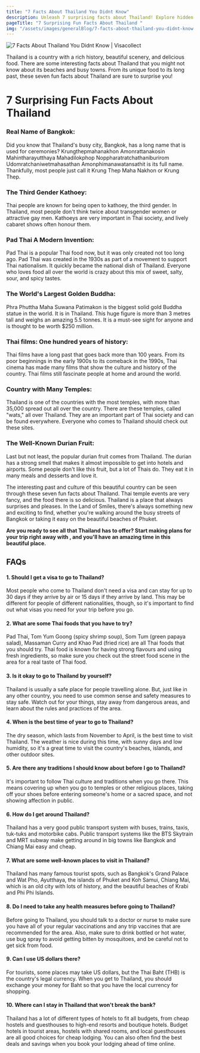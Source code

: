 ```yaml
---
title: "7 Facts About Thailand You Didnt Know"
description: Unleash 7 surprising facts about Thailand! Explore hidden gems and cultural wonders of this vibrant Southeast Asian country. Thailand will amaze you.
pageTitle: "7 Surprising Fun Facts About Thailand "
img: "/assets/images/generalBlog/7-facts-about-thailand-you-didnt-know.webp"
---
```


<BlogContentHero className="mt-0">
    <img
        src="/assets/images/generalBlog/7-facts-about-thailand-you-didnt-know.webp"
        alt="7 Facts About Thailand You Didnt Know | Visacollect"
    />
</BlogContentHero>

Thailand is a country with a rich history, beautiful scenery, and delicious food. There are some interesting facts about Thailand that you might not know about its beaches and busy towns. From its unique food to its long past, these seven fun facts about Thailand are sure to surprise you!

# 7 Surprising Fun Facts About Thailand

### Real Name of Bangkok:

Did you know that Thailand's busy city, Bangkok, has a long name that is used for ceremonies? Krungthepmahanakhon Amonrattanakosin Mahintharayutthaya Mahadilokphop Noppharatratchathaniburirom Udomratchaniwetmahasathan Amonphimanawatansathit is its full name. Thankfully, most people just call it Krung Thep Maha Nakhon or Krung Thep.

### The Third Gender Kathoey:

Thai people are known for being open to kathoey, the third gender. In Thailand, most people don't think twice about transgender women or attractive gay men. Kathoeys are very important in Thai society, and lively cabaret shows often honour them.

### Pad Thai A Modern Invention:

Pad Thai is a popular Thai food now, but it was only created not too long ago. Pad Thai was created in the 1930s as part of a movement to support Thai nationalism. It quickly became the national dish of Thailand. Everyone who loves food all over the world is crazy about this mix of sweet, salty, sour, and spicy tastes.

### The World's Largest Golden Buddha:

Phra Phuttha Maha Suwana Patimakon is the biggest solid gold Buddha statue in the world. It is in Thailand. This huge figure is more than 3 metres tall and weighs an amazing 5.5 tonnes. It is a must-see sight for anyone <LinkText text="travelling to Thailand" href="/th/"/> and is thought to be worth $250 million.

### Thai films: One hundred years of history:

Thai films have a long past that goes back more than 100 years. From its poor beginnings in the early 1900s to its comeback in the 1990s, Thai cinema has made many films that show the culture and history of the country. Thai films still fascinate people at home and around the world.

### Country with Many Temples:

Thailand is one of the countries with the most temples, with more than 35,000 spread out all over the country. There are these temples, called "wats," all over Thailand. They are an important part of Thai society and can be found everywhere. Everyone who comes to Thailand should check out these sites.

### The Well-Known Durian Fruit:

Last but not least, the popular durian fruit comes from Thailand. The durian has a strong smell that makes it almost impossible to get into hotels and airports. Some people don't like this fruit, but a lot of Thais do. They eat it in many meals and desserts and love it.

The interesting past and culture of this beautiful country can be seen through these seven fun facts about Thailand. Thai temple events are very fancy, and the food there is so delicious. Thailand is a place that always surprises and pleases. In the Land of Smiles, there's always something new and exciting to find, whether you're walking around the busy streets of Bangkok or taking it easy on the beautiful beaches of Phuket.

**Are you ready to see all that Thailand has to offer? Start making plans for your trip right away with <LinkText text="VisaCollect" href="/"/>, and you'll have an amazing time in this beautiful place.**

## FAQs

#### 1. Should I get a visa to go to Thailand?

Most people who come to Thailand don't need a visa and can stay for up to 30 days if they arrive by air or 15 days if they arrive by land. This may be different for people of different nationalities, though, so it's important to find out what visas you need for your trip before you go.

#### 2. What are some Thai foods that you have to try?

Pad Thai, Tom Yum Goong (spicy shrimp soup), Som Tum (green papaya salad), Massaman Curry and Khao Pad (fried rice) are all Thai foods that you should try. Thai food is known for having strong flavours and using fresh ingredients, so make sure you check out the street food scene in the area for a real taste of Thai food.

#### 3. Is it okay to go to Thailand by yourself?

Thailand is usually a safe place for people travelling alone. But, just like in any other country, you need to use common sense and safety measures to stay safe. Watch out for your things, stay away from dangerous areas, and learn about the rules and practices of the area.

#### 4. When is the best time of year to go to Thailand?

The dry season, which lasts from November to April, is the best time to visit Thailand. The weather is nice during this time, with sunny days and low humidity, so it's a great time to visit the country's beaches, islands, and other outdoor sites.

#### 5. Are there any traditions I should know about before I go to Thailand?

It's important to follow Thai culture and traditions when you go there. This means covering up when you go to temples or other religious places, taking off your shoes before entering someone's home or a sacred space, and not showing affection in public.

#### 6. How do I get around Thailand?

Thailand has a very good public transport system with buses, trains, taxis, tuk-tuks and motorbike cabs. Public transport systems like the BTS Skytrain and MRT subway make getting around in big towns like Bangkok and Chiang Mai easy and cheap.

#### 7. What are some well-known places to visit in Thailand?

Thailand has many famous tourist spots, such as Bangkok's Grand Palace and Wat Pho, Ayutthaya, the islands of Phuket and Koh Samui, Chiang Mai, which is an old city with lots of history, and the beautiful beaches of Krabi and Phi Phi Islands.

#### 8. Do I need to take any health measures before going to Thailand?

Before going to Thailand, you should talk to a doctor or nurse to make sure you have all of your regular vaccinations and any trip vaccines that are recommended for the area. Also, make sure to drink bottled or hot water, use bug spray to avoid getting bitten by mosquitoes, and be careful not to get sick from food.

#### 9. Can I use US dollars there?

For tourists, some places may take US dollars, but the Thai Baht (THB) is the country's legal currency. When you get to Thailand, you should exchange your money for Baht so that you have the local currency for shopping.

#### 10. Where can I stay in Thailand that won't break the bank?

Thailand has a lot of different types of hotels to fit all budgets, from cheap hostels and guesthouses to high-end resorts and boutique hotels. Budget hotels in tourist areas, hostels with shared rooms, and local guesthouses are all good choices for cheap lodging. You can also often find the best deals and savings when you book your lodging ahead of time online.
